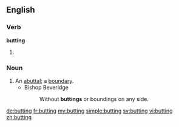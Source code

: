 ==English==

===Verb===
'''butting'''

# {{present participle of|butt}}

===Noun===
{{en-noun}}

# An [[abuttal]]; a [[boundary]].
#* Bishop Beveridge
#*: Without '''buttings''' or boundings on any side.

[[de:butting]]
[[fr:butting]]
[[my:butting]]
[[simple:butting]]
[[sv:butting]]
[[vi:butting]]
[[zh:butting]]